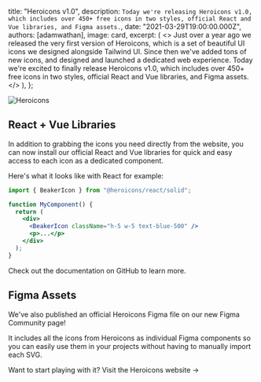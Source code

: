 
  title: "Heroicons v1.0",
  description: `Today we're releasing Heroicons v1.0, which includes over 450+ free icons in two styles, official React and Vue libraries, and Figma assets.`,
  date: "2021-03-29T19:00:00.000Z",
  authors: [adamwathan],
  image: card,
  excerpt: (
    <>
      Just over a year ago we released the very first version of <Link href="https://heroicons.com">Heroicons</Link>,
      which is a set of beautiful UI icons we designed alongside Tailwind UI. Since then we've added tons of new icons,
      and designed and launched a dedicated web experience. Today we're excited to finally release Heroicons v1.0, which
      includes over 450+ free icons in two styles, official React and Vue libraries, and Figma assets.
    </>
  ),
};

<Link href="https://heroicons.com">
  <Image alt="Heroicons" src={card} />
</Link>

## React + Vue Libraries

In addition to grabbing the icons you need directly from the website, you can now install our official React and Vue libraries for quick and easy access to each icon as a dedicated component.

Here's what it looks like with React for example:

```jsx
import { BeakerIcon } from "@heroicons/react/solid";

function MyComponent() {
  return (
    <div>
      <BeakerIcon className="h-5 w-5 text-blue-500" />
      <p>...</p>
    </div>
  );
}
```

<Link href="https://github.com/tailwindlabs/heroicons">Check out the documentation</Link> on GitHub to learn more.

## Figma Assets

We've also published an official <Link href="https://www.figma.com/community/file/958423903283802665/heroicons">Heroicons Figma file</Link> on our new Figma Community page!

It includes all the icons from Heroicons as individual Figma components so you can easily use them in your projects without having to manually import each SVG.

Want to start playing with it? <Link href="https://heroicons.com">Visit the Heroicons website →</Link>
